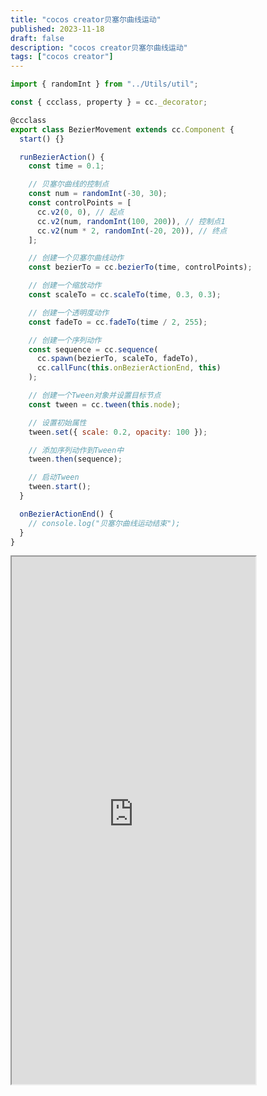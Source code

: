 ```yaml
---
title: "cocos creator贝塞尔曲线运动"
published: 2023-11-18
draft: false
description: "cocos creator贝塞尔曲线运动"
tags: ["cocos creator"]
---
```


```js
import { randomInt } from "../Utils/util";

const { ccclass, property } = cc._decorator;

@ccclass
export class BezierMovement extends cc.Component {
  start() {}

  runBezierAction() {
    const time = 0.1;

    // 贝塞尔曲线的控制点
    const num = randomInt(-30, 30);
    const controlPoints = [
      cc.v2(0, 0), // 起点
      cc.v2(num, randomInt(100, 200)), // 控制点1
      cc.v2(num * 2, randomInt(-20, 20)), // 终点
    ];

    // 创建一个贝塞尔曲线动作
    const bezierTo = cc.bezierTo(time, controlPoints);

    // 创建一个缩放动作
    const scaleTo = cc.scaleTo(time, 0.3, 0.3);

    // 创建一个透明度动作
    const fadeTo = cc.fadeTo(time / 2, 255);

    // 创建一个序列动作
    const sequence = cc.sequence(
      cc.spawn(bezierTo, scaleTo, fadeTo),
      cc.callFunc(this.onBezierActionEnd, this)
    );

    // 创建一个Tween对象并设置目标节点
    const tween = cc.tween(this.node);

    // 设置初始属性
    tween.set({ scale: 0.2, opacity: 100 });

    // 添加序列动作到Tween中
    tween.then(sequence);

    // 启动Tween
    tween.start();
  }

  onBezierActionEnd() {
    // console.log("贝塞尔曲线运动结束");
  }
}
```

<iframe
  style="width:390px;height:844px"
  loading="lazy"
  src="https://game.jiangwei.zone/gameall/index.html?scene=bezier&title=贝塞尔曲线"
></iframe>
